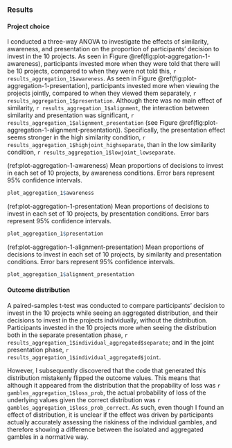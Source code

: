 ### Results

#### Project choice

I conducted a three-way ANOVA to investigate the effects of similarity,
awareness, and presentation on the proportion of participants' decision to
invest in the 10 projects. As seen in
Figure\ \@ref(fig:plot-aggregation-1-awareness), participants invested more when they
were told that there will be 10 projects, compared to when they were not told
this, `r results_aggregation_1$awareness`. As seen in
Figure\ \@ref(fig:plot-aggregation-1-presentation), participants invested more when
viewing the projects jointly, compared to when they viewed them separately,
`r results_aggregation_1$presentation`. Although there was no main effect of
similarity, `r results_aggregation_1$alignment`, the interaction between
similarity and presentation was significant,
`r results_aggregation_1$alignment_presentation` (see
Figure\ \@ref(fig:plot-aggregation-1-alignment-presentation)). Specifically, the
presentation effect seems stronger in the high similarity condition,
`r results_aggregation_1$highjoint_highseparate`, than in the low similarity
condition, `r results_aggregation_1$lowjoint_lowseparate`.

(ref:plot-aggregation-1-awareness) Mean proportions of decisions to invest in
each set of 10 projects, by awareness conditions. Error bars represent 95%
confidence intervals.

```r
plot_aggregation_1$awareness
```

(ref:plot-aggregation-1-presentation) Mean proportions of decisions to invest in
each set of 10 projects, by presentation conditions. Error bars represent 95%
confidence intervals.

```r
plot_aggregation_1$presentation
```

(ref:plot-aggregation-1-alignment-presentation) Mean proportions of decisions to
invest in each set of 10 projects, by similarity and presentation conditions.
Error bars represent 95% confidence intervals.

```r
plot_aggregation_1$alignment_presentation
```

#### Outcome distribution

A paired-samples t-test was conducted to compare participants' decision to
invest in the 10 projects while seeing an aggregated distribution, and their
decisions to invest in the projects individually, without the distribution.
Participants invested in the 10 projects more when seeing the distribution both
in the separate presentation phase,
`r results_aggregation_1$individual_aggregated$separate`; and in the joint
presentation phase, `r results_aggregation_1$individual_aggregated$joint`.

However, I subsequently discovered that the code that generated this
distribution mistakenly flipped the outcome values. This means that although it
appeared from the distribution that the propability of loss was
`r gambles_aggregation_1$loss_prob`, the actual probability of loss of the
underlying values given the correct distribution was
`r gambles_aggregation_1$loss_prob_correct`. As such, even though I found an
effect of distribution, it is unclear if the effect was driven by participants
actually accurately assessing the riskiness of the individual gambles, and
therefore showing a difference between the isolated and aggregated gambles in a
normative way.
